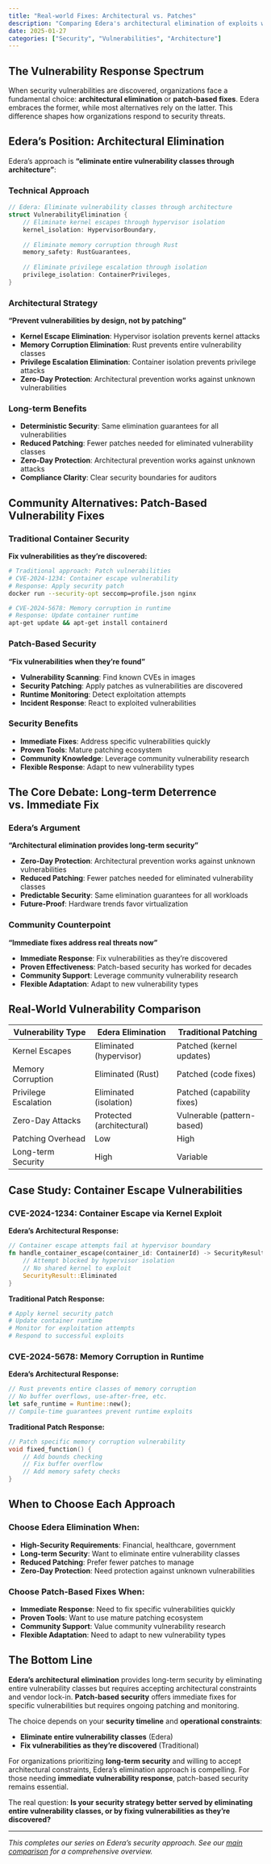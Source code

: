 ```yaml
---
title: "Real-world Fixes: Architectural vs. Patches"
description: "Comparing Edera's architectural elimination of exploits with patch-based vulnerability fixes"
date: 2025-01-27
categories: ["Security", "Vulnerabilities", "Architecture"]
---
```


## The Vulnerability Response Spectrum

When security vulnerabilities are discovered, organizations face a fundamental choice: **architectural elimination** or **patch-based fixes**. Edera embraces the former, while most alternatives rely on the latter. This difference shapes how organizations respond to security threats.

## Edera's Position: Architectural Elimination

Edera's approach is **"eliminate entire vulnerability classes through architecture"**:

### Technical Approach

```rust
// Edera: Eliminate vulnerability classes through architecture
struct VulnerabilityElimination {
    // Eliminate kernel escapes through hypervisor isolation
    kernel_isolation: HypervisorBoundary,
    
    // Eliminate memory corruption through Rust
    memory_safety: RustGuarantees,
    
    // Eliminate privilege escalation through isolation
    privilege_isolation: ContainerPrivileges,
}
```

### Architectural Strategy

**"Prevent vulnerabilities by design, not by patching"**

- **Kernel Escape Elimination**: Hypervisor isolation prevents kernel attacks
- **Memory Corruption Elimination**: Rust prevents entire vulnerability classes
- **Privilege Escalation Elimination**: Container isolation prevents privilege attacks
- **Zero-Day Protection**: Architectural prevention works against unknown vulnerabilities

### Long-term Benefits

- **Deterministic Security**: Same elimination guarantees for all vulnerabilities
- **Reduced Patching**: Fewer patches needed for eliminated vulnerability classes
- **Zero-Day Protection**: Architectural prevention works against unknown attacks
- **Compliance Clarity**: Clear security boundaries for auditors

## Community Alternatives: Patch-Based Vulnerability Fixes

### Traditional Container Security

**Fix vulnerabilities as they're discovered:**

```bash
# Traditional approach: Patch vulnerabilities
# CVE-2024-1234: Container escape vulnerability
# Response: Apply security patch
docker run --security-opt seccomp=profile.json nginx

# CVE-2024-5678: Memory corruption in runtime
# Response: Update container runtime
apt-get update && apt-get install containerd
```

### Patch-Based Security

**"Fix vulnerabilities when they're found"**

- **Vulnerability Scanning**: Find known CVEs in images
- **Security Patching**: Apply patches as vulnerabilities are discovered
- **Runtime Monitoring**: Detect exploitation attempts
- **Incident Response**: React to exploited vulnerabilities

### Security Benefits

- **Immediate Fixes**: Address specific vulnerabilities quickly
- **Proven Tools**: Mature patching ecosystem
- **Community Knowledge**: Leverage community vulnerability research
- **Flexible Response**: Adapt to new vulnerability types

## The Core Debate: Long-term Deterrence vs. Immediate Fix

### Edera's Argument

**"Architectural elimination provides long-term security"**

- **Zero-Day Protection**: Architectural prevention works against unknown vulnerabilities
- **Reduced Patching**: Fewer patches needed for eliminated vulnerability classes
- **Predictable Security**: Same elimination guarantees for all workloads
- **Future-Proof**: Hardware trends favor virtualization

### Community Counterpoint

**"Immediate fixes address real threats now"**

- **Immediate Response**: Fix vulnerabilities as they're discovered
- **Proven Effectiveness**: Patch-based security has worked for decades
- **Community Support**: Leverage community vulnerability research
- **Flexible Adaptation**: Adapt to new vulnerability types

## Real-World Vulnerability Comparison

| Vulnerability Type | Edera Elimination | Traditional Patching |
|-------------------|-------------------|---------------------|
| Kernel Escapes | Eliminated (hypervisor) | Patched (kernel updates) |
| Memory Corruption | Eliminated (Rust) | Patched (code fixes) |
| Privilege Escalation | Eliminated (isolation) | Patched (capability fixes) |
| Zero-Day Attacks | Protected (architectural) | Vulnerable (pattern-based) |
| Patching Overhead | Low | High |
| Long-term Security | High | Variable |

## Case Study: Container Escape Vulnerabilities

### CVE-2024-1234: Container Escape via Kernel Exploit

**Edera's Architectural Response:**
```rust
// Container escape attempts fail at hypervisor boundary
fn handle_container_escape(container_id: ContainerId) -> SecurityResult {
    // Attempt blocked by hypervisor isolation
    // No shared kernel to exploit
    SecurityResult::Eliminated
}
```

**Traditional Patch Response:**
```bash
# Apply kernel security patch
# Update container runtime
# Monitor for exploitation attempts
# Respond to successful exploits
```

### CVE-2024-5678: Memory Corruption in Runtime

**Edera's Architectural Response:**
```rust
// Rust prevents entire classes of memory corruption
// No buffer overflows, use-after-free, etc.
let safe_runtime = Runtime::new();
// Compile-time guarantees prevent runtime exploits
```

**Traditional Patch Response:**
```c
// Patch specific memory corruption vulnerability
void fixed_function() {
    // Add bounds checking
    // Fix buffer overflow
    // Add memory safety checks
}
```

## When to Choose Each Approach

### Choose Edera Elimination When:

- **High-Security Requirements**: Financial, healthcare, government
- **Long-term Security**: Want to eliminate entire vulnerability classes
- **Reduced Patching**: Prefer fewer patches to manage
- **Zero-Day Protection**: Need protection against unknown vulnerabilities

### Choose Patch-Based Fixes When:

- **Immediate Response**: Need to fix specific vulnerabilities quickly
- **Proven Tools**: Want to use mature patching ecosystem
- **Community Support**: Value community vulnerability research
- **Flexible Adaptation**: Need to adapt to new vulnerability types

## The Bottom Line

**Edera's architectural elimination** provides long-term security by eliminating entire vulnerability classes but requires accepting architectural constraints and vendor lock-in. **Patch-based security** offers immediate fixes for specific vulnerabilities but requires ongoing patching and monitoring.

The choice depends on your **security timeline** and **operational constraints**:

- **Eliminate entire vulnerability classes** (Edera)
- **Fix vulnerabilities as they're discovered** (Traditional)

For organizations prioritizing **long-term security** and willing to accept architectural constraints, Edera's elimination approach is compelling. For those needing **immediate vulnerability response**, patch-based security remains essential.

The real question: **Is your security strategy better served by eliminating entire vulnerability classes, or by fixing vulnerabilities as they're discovered?**

---

*This completes our series on Edera's security approach. See our [main comparison](/pages/isolation-vs-oss.qmd) for a comprehensive overview.* 